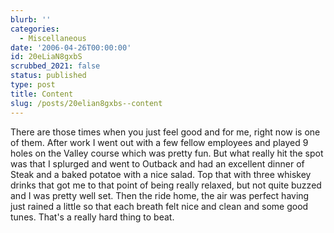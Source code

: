 ```yaml
---
blurb: ''
categories:
  - Miscellaneous
date: '2006-04-26T00:00:00'
id: 20eLiaN8gxbS
scrubbed_2021: false
status: published
type: post
title: Content
slug: /posts/20elian8gxbs--content
---
```


There are those times when you just feel good and for me, right now
is one of them. After work I went out with a few fellow employees
and played 9 holes on the Valley course which was pretty fun. But
what really hit the spot was that I splurged and went to Outback
and had an excellent dinner of Steak and a baked potatoe with a
nice salad. Top that with three whiskey drinks that got me to that
point of being really relaxed, but not quite buzzed and I was
pretty well set. Then the ride home, the air was perfect having
just rained a little so that each breath felt nice and clean and
some good tunes. That's a really hard thing to beat.

